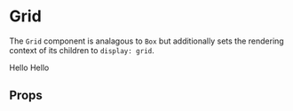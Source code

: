 

<Meta title="Primitives/Grid" component={Grid} />

# Grid

The `Grid` component is analagous to `Box` but additionally sets the rendering context of its children to `display: grid`.

<Canvas>
  <Story name="Basic">
    <Grid
      css={{
        gap: '$3',
        gridAutoFlow: 'column'
      }}
    >
      <Box css={{ bg: '$tonal200', p: '$2' }}>Hello</Box>
      <Box css={{ bg: '$tonal200', p: '$2' }}>Hello</Box>
    </Grid>
  </Story>
</Canvas>

## Props

<ArgsTable of={Grid} />
